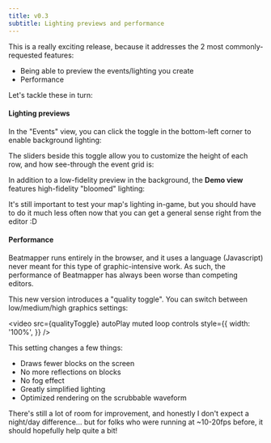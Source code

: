 ```yaml
---
title: v0.3
subtitle: Lighting previews and performance
---
```


This is a really exciting release, because it addresses the 2 most commonly-requested features:

- Being able to preview the events/lighting you create
- Performance

Let's tackle these in turn:

#### Lighting previews

In the "Events" view, you can click the toggle in the bottom-left corner to enable background lighting:

<YoutubeEmbed
  title="Enable lights"
  src="https://www.youtube.com/embed/ZcMW8v3OIVY"
/>

The sliders beside this toggle allow you to customize the height of each row, and how see-through the event grid is:

<YoutubeEmbed
  title="Customize Lights"
  src="https://www.youtube.com/embed/ONwndWYNM5M"
/>

In addition to a low-fidelity preview in the background, the **Demo view** features high-fidelity "bloomed" lighting:

<YoutubeEmbed
  title="Demo view"
  src="https://www.youtube.com/embed/RgI-BhnURAc"
/>

It's still important to test your map's lighting in-game, but you should have to do it much less often now that you can get a general sense right from the editor :D

#### Performance

Beatmapper runs entirely in the browser, and it uses a language (Javascript) never meant for this type of graphic-intensive work. As such, the performance of Beatmapper has always been worse than competing editors.

This new version introduces a "quality toggle". You can switch between low/medium/high graphics settings:


<video
  src={qualityToggle}
  autoPlay
  muted
  loop
  controls
  style={{
    width: '100%',
  }}
/>

This setting changes a few things:

- Draws fewer blocks on the screen
- No more reflections on blocks
- No fog effect
- Greatly simplified lighting
- Optimized rendering on the scrubbable waveform

There's still a lot of room for improvement, and honestly I don't expect a night/day difference... but for folks who were running at ~10-20fps before, it should hopefully help quite a bit!
